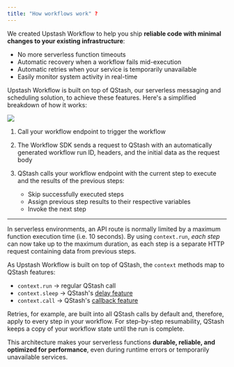 ```yaml
---
title: "How workflows work" ?
---
```


We created Upstash Workflow to help you ship **reliable code with minimal changes to your existing infrastructure**:

- No more serverless function timeouts
- Automatic recovery when a workflow fails mid-execution
- Automatic retries when your service is temporarily unavailable
- Easily monitor system activity in real-time

Upstash Workflow is built on top of QStash, our serverless messaging and scheduling solution, to achieve these features. Here's a simplified breakdown of how it works:

<Frame>
  <img src="/img/qstash-workflow/workflow-concept.png" />
</Frame>

1. Call your workflow endpoint to trigger the workflow

2. The Workflow SDK sends a request to QStash with an automatically generated workflow run ID, headers, and the initial data as the request body

3. QStash calls your workflow endpoint with the current step to execute and the results of the previous steps:
   - Skip successfully executed steps
   - Assign previous step results to their respective variables
   - Invoke the next step

---

In serverless environments, an API route is normally limited by a maximum function execution time (i.e. 10 seconds). By using `context.run`, _each step_ can now take up to the maximum duration, as each step is a separate HTTP request containing data from previous steps.

As Upstash Workflow is built on top of QStash, the `context` methods map to QStash features:

- `context.run` -> regular QStash call
- `context.sleep` -> QStash's [delay feature](/qstash/features/delay)
- `context.call` -> QStash's [callback feature](/qstash/features/callbacks)

Retries, for example, are built into all QStash calls by default and, therefore, apply to every step in your workflow. For step-by-step resumability, QStash keeps a copy of your workflow state until the run is complete.

This architecture makes your serverless functions **durable, reliable, and optimized for performance**, even during runtime errors or temporarily unavailable services.
